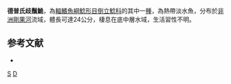 {{Speciesbox 
| taxon = Synodontis depauwi
| authority = [[Boulenger|Boulenger]], 1899
| status = LC
| status_system = IUCN3.1
}}

'''德普氏歧鬚鮠'''，為[[輻鰭魚綱|輻鰭魚綱]][[鯰形目|鯰形目]][[倒立鯰科|倒立鯰科]]的其中一[[種|種]]，為熱帶淡水魚，分布於[[非洲|非洲]][[剛果河|剛果河]]流域，體長可達24公分，棲息在底中層水域，生活習性不明。

==参考文献==
*{{FishBase_species|genus=Synodontis|species=depauwi|year=2015|month=5}}

{{Taxonbar}}

[[Category:1899年描述的鱼类|S]]
[[Category:歧鬚鮠屬|D]]